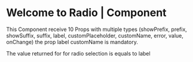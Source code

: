 # Welcome to Radio | Component

This Component receive 10 Props with multiple types (showPrefix, prefix, showSuffix, suffix, label,
customPlaceholder, customName, error, value, onChange) the prop label customName is mandatory.

The value returned for for radio selection is equals to label
